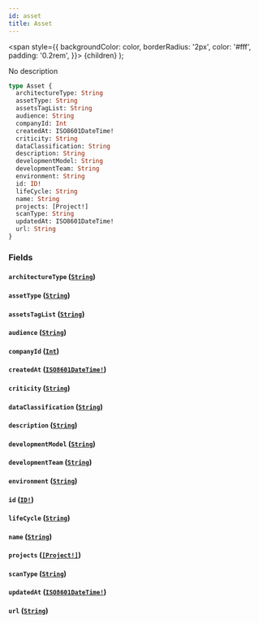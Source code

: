 ```yaml
---
id: asset
title: Asset
---
```


<span
style={{
      backgroundColor: color,
      borderRadius: '2px',
      color: '#fff',
      padding: '0.2rem',
    }}>
{children}
</span>
);

No description

```graphql
type Asset {
  architectureType: String
  assetType: String
  assetsTagList: String
  audience: String
  companyId: Int
  createdAt: ISO8601DateTime!
  criticity: String
  dataClassification: String
  description: String
  developmentModel: String
  developmentTeam: String
  environment: String
  id: ID!
  lifeCycle: String
  name: String
  projects: [Project!]
  scanType: String
  updatedAt: ISO8601DateTime!
  url: String
}
```

### Fields

#### `architectureType` ([`String`](/api/scalars/string))

#### `assetType` ([`String`](/api/scalars/string))

#### `assetsTagList` ([`String`](/api/scalars/string))

#### `audience` ([`String`](/api/scalars/string))

#### `companyId` ([`Int`](/api/scalars/int))

#### `createdAt` ([`ISO8601DateTime!`](/api/scalars/iso-8601-date-time))

#### `criticity` ([`String`](/api/scalars/string))

#### `dataClassification` ([`String`](/api/scalars/string))

#### `description` ([`String`](/api/scalars/string))

#### `developmentModel` ([`String`](/api/scalars/string))

#### `developmentTeam` ([`String`](/api/scalars/string))

#### `environment` ([`String`](/api/scalars/string))

#### `id` ([`ID!`](/api/scalars/id))

#### `lifeCycle` ([`String`](/api/scalars/string))

#### `name` ([`String`](/api/scalars/string))

#### `projects` ([`[Project!]`](/api/objects/project))

#### `scanType` ([`String`](/api/scalars/string))

#### `updatedAt` ([`ISO8601DateTime!`](/api/scalars/iso-8601-date-time))

#### `url` ([`String`](/api/scalars/string))
